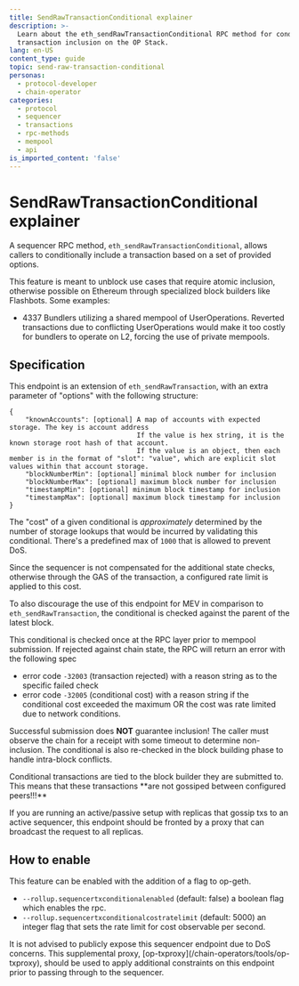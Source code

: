 ```yaml
---
title: SendRawTransactionConditional explainer
description: >-
  Learn about the eth_sendRawTransactionConditional RPC method for conditional
  transaction inclusion on the OP Stack.
lang: en-US
content_type: guide
topic: send-raw-transaction-conditional
personas:
  - protocol-developer
  - chain-operator
categories:
  - protocol
  - sequencer
  - transactions
  - rpc-methods
  - mempool
  - api
is_imported_content: 'false'
---
```



# SendRawTransactionConditional explainer

A sequencer RPC method, `eth_sendRawTransactionConditional`, allows callers to conditionally include a transaction based on a set of provided options.

This feature is meant to unblock use cases that require atomic inclusion, otherwise possible on Ethereum through specialized block builders like Flashbots. Some examples:

*   4337 Bundlers utilizing a shared mempool of UserOperations. Reverted transactions due to conflicting UserOperations would make it too costly for bundlers to operate on L2, forcing the use of private mempools.

## Specification

This endpoint is an extension of `eth_sendRawTransaction`, with an extra parameter of "options" with the following structure:

```
{
    "knownAccounts": [optional] A map of accounts with expected storage. The key is account address
                                If the value is hex string, it is the known storage root hash of that account.
                                If the value is an object, then each member is in the format of "slot": "value", which are explicit slot values within that account storage.
    "blockNumberMin": [optional] minimal block number for inclusion
    "blockNumberMax": [optional] maximum block number for inclusion
    "timestampMin": [optional] minimum block timestamp for inclusion
    "timestampMax": [optional] maximum block timestamp for inclusion
}
```

The "cost" of a given conditional is *approximately* determined by the number of storage lookups that would be incurred by validating this conditional. There's a predefined max of `1000` that is allowed to prevent DoS.

<Callout type="info">
  Since the sequencer is not compensated for the additional state checks, otherwise through the GAS of the transaction, a configured rate limit is applied to this cost.

  To also discourage the use of this endpoint for MEV in comparison to `eth_sendRawTransaction`, the conditional is checked against the parent of the latest block.
</Callout>

This conditional is checked once at the RPC layer prior to mempool submission. If rejected against chain state, the RPC will return an error with the following spec

*   error code `-32003` (transaction rejected) with a reason string as to the specific failed check
*   error code `-32005` (conditional cost) with a reason string if the conditional cost exceeded the maximum OR the cost was rate limited due to network conditions.

Successful submission does **NOT** guarantee inclusion! The caller must observe the chain for a receipt with some timeout to determine non-inclusion. The conditional is also re-checked in the block building phase to handle intra-block conflicts.

<Callout type="warning">
  Conditional transactions are tied to the block builder they are submitted to. This means that these transactions **are not gossiped between configured peers!!!**

  If you are running an active/passive setup with replicas that gossip txs to an active sequencer, this endpoint should be fronted by a proxy that can broadcast the request to all replicas.
</Callout>

## How to enable

This feature can be enabled with the addition of a flag to op-geth.

*   `--rollup.sequencertxconditionalenabled` (default: false) a boolean flag which enables the rpc.
*   `--rollup.sequencertxconditionalcostratelimit` (default: 5000) an integer flag that sets the rate limit for cost observable per second. 

<Callout type="warning">
  It is not advised to publicly expose this sequencer endpoint due to DoS concerns. This supplemental proxy, [op-txproxy](/chain-operators/tools/op-txproxy), should be used to apply additional constraints on this endpoint prior to passing through to the sequencer.
</Callout>
